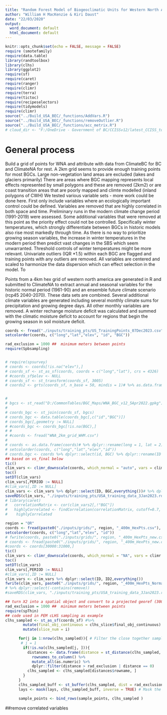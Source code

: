 ```yaml
---
title: "Random Forest Model of Biogeoclimatic Units for Western North America"
author: "William H MacKenzie & Kiri Daust"
date: "22/03/2020"
output:
  word_document: default
  html_document: default
---
```


```r
knitr::opts_chunk$set(echo = FALSE, message = FALSE)
require (smotefamily)
require(data.table)
library(randtoolbox)
library(clhs)
library(ggplot2)
require(sf)
require(caret)
require(ranger)
require(climr)
require(terra)
require(tictoc)
require(recipeselectors)
require(tidymodels)
require(climr)
source("../Build_USA_BEC/_functions/AddVars.R")
source("../Build_USA_BEC/_functions/removeOutlier.R")
source("../Build_USA_BEC/_functions/acc_metrix.R")
# cloud_dir <- "F:/OneDrive - Government of BC/CCISSv12/latest_CCISS_tool_files/"

```
# General process
Build a grid of points for WNA and attribute with data from ClimateBC for BC and ClimateNA for rest. A 2km grid seems to provide enough training points for most BGCs. Large non-vegetation land areas are excluded (lakes and glaciers primarily)
There are areas where BGC mapping represents local effects represented by small polygons and these are removed (2km2) or are coast transition areas that are poorly mapped and climte modelled (inland polygons of CWH)
We tested various variable sets - more work could be done here. First only include variables where an ecologically important control could be defined. Variables are removed that are highly correlated in both space and time. Preliminary runs in the modern climate change period (1991-2019) were assessed. Some additional variables that  were removed at this point as the priority effect could not be controlled. Specifically winter temperatures, which strongly differentiate between BGCs in historic models also rise most markedly through time. As there is no way to prioritize growing season variables, the increase in winter temperatures in the modern period then predict vast changes in the SBS which seem unwarranted. Threshold controls of winter temperatures might be more relevant.
Univariate outliers (IQR *1.5) within each BGC are flagged and  training points with any outliers are removed.
All variables are centered and scaled to harmonize the data dispersion which can effect selection in the model.
To 


Points from a 4km hex grid of western north america are generated in R and submitted to ClimateNA to extract annual and seasonal variables for the historic normal period (1961-90) and an ensemble future climate scenario (rcp45 2040-2070). These data sets are combined. Several additional climate variables are generated including several monthly climate sums for precipitation and growing degree days. All other monthly variables are removed. A winter rechange moisture deficit was calculated and summed with the climatic moisture deficit to account for regions that begin the growing season in soil moisture deficit.


```r

coords <- fread("./inputs/training_pts/US_TrainingPoints_07Dec2023.csv",  stringsAsFactors = FALSE,data.table = FALSE) %>% dplyr::filter(!BGC == "NA") %>% dplyr::rename(long = LON, lat = LAT, elev = ELEV_m, id = ID1) %>% dplyr::select(long,lat,elev, id, BGC) %>% dplyr::filter(!is.na(lat))
setcolorder(coords, c("long","lat","elev", "id", "BGC"))

rad_exclusion = 1000 ##  minimum meters between points
require(Spbsampling)


# require(spsurvey)
# coords <- coords[!is.na("elev"),]
# coords_sf <- st_as_sf(coords, coords = c("long","lat"), crs = 4326)
# #coords_sf$elev <- NULL
# coords_sf <- st_transform(coords_sf, 3005)
# coords2 <- grts(coords_sf, n_base = 50, mindis = 1)# %>% as.data.frame


#
# bgcs <- st_read("D:/CommonTables/BGC_Maps/WNA_BGC_v12_5Apr2022.gpkg")
# 
# coords_bgc <- st_join(coords_sf, bgcs)
# coords_bgc <- data.table(coords_bgc[,c("id","BGC")])
# coords_bgc[,geometry := NULL]
# #coords_bgc <- coords_bgc[!is.na(BGC),]
# # 
# #coords <- fread("WNA_2km_grid_WHM.csv")
# 
# coords <- as.data.frame(coords)# %>% dplyr::rename(long = 1, lat = 2)
# setcolorder(coords, c("long","lat","elev","id"))
# coords.bgc <- coords %>% dplyr::select(id, BGC) %>% dplyr::rename(ID = id)
## based on vs_final below
tic()
clim_vars <- climr_downscale(coords, which_normal = "auto", vars = climr::list_variables(), return_normal = TRUE, cache = TRUE)
toc()
setDT(clim_vars)
clim_vars[,PERIOD := NULL]
#clim_vars[,ID := NULL]
clim_vars <- clim_vars %>% dplyr::select(ID, BGC,everything())# %>% dplyr::select(-contains(remove))
saveRDS(clim_vars, "./inputs/training_pts/USA_training_data_3Jan2023.rds")
# library(caret)
#   correlationMatrix <- cor(clim_vars2[,!"BGC"])
#   highlyCorrelated <- findCorrelation(correlationMatrix, cutoff=0.7, verbose = TRUE, names = TRUE) ## review for removal of highly correlated vars
#    highlyCorrelated

```

```r
region = "OR"
coords <- fread(paste0("./inputs/grids/", region, "_400m_HexPts.csv"), stringsAsFactors = FALSE,  data.table = FALSE) %>% dplyr::rename(long = Longitude, lat = Latitude, elev = Elevation, id = ID1) %>% dplyr::select(long,lat,elev, id) %>% dplyr::filter(!is.na(lat)) %>% distinct(id, .keep_all = TRUE) %>% as.data.frame
setcolorder(coords, c("long","lat","elev", "id"))
# fwrite(coords, paste0("./inputs/grids/", region, "_400m_HexPts_new.csv"))
# coords <- fread(paste0("./inputs/grids/", region, "_400m_HexPts_new.csv"), stringsAsFactors = FALSE,  data.table = FALSE)
#coords <- coords[30000:31000,]
tic()
clim_vars <- climr_downscale(coords, which_normal = "NA", vars = climr::list_variables(), return_normal = TRUE, cache = TRUE)
toc()
setDT(clim_vars)
clim_vars[,PERIOD := NULL]
#clim_vars[,ID := NULL]
clim_vars <- clim_vars %>% dplyr::select(ID, ID2,everything())
fwrite(clim_vars, paste0("./inputs/grids/", region, "_400m_HexPts_Normal_1961_1990MSY.csv"))
# %>% dplyr::select(-contains(remove))
#saveRDS(clim_vars, "./inputs/training_pts/USA_training_data_3Jan2023.rds")
```




```r
## turn X2 into a spatial object and convert to a projected georef (3005?)
rad_exclusion = 1000 ##  minimum meters between points
require(spThin)
## code used in PEM cLHS sampling as example
clhs_sampled <- st_as_sf(coords_sf) #%>%
        mutate(final_obj_continuous = clhs_slice$final_obj_continuous) %>%
        mutate(slice_num = i)

      for(j in 1:nrow(clhs_sampled)){ # Filter the close together samples from the cLHS run
       # j = 1
        if(!is.na(clhs_sampled[j, ])){
          distances <- data.frame(distance = st_distance(clhs_sampled, clhs_sampled[j, ])) %>%
            rownames_to_column() %>%
            mutate_all(as.numeric) %>%
            dplyr::filter(distance > rad_exclusion | distance == 0)
          clhs_sampled <- clhs_sampled[distances$rowname, ]
        }
      }
      clhs_sampled_buff <- st_buffer(clhs_sampled, dist = rad_exclusion) # Extract and buffer the cLHS points
      lays <- mask(lays, clhs_sampled_buff, inverse = TRUE) # Mask the sampleable area

      sample_points <- bind_rows(sample_points, clhs_sampled )

```
##remove correlated variables

<!-- ```{r create variable sets} -->
<!-- vs_final <- c("DD5", "DD_delayed", -->
<!--           "PPT_MJ", "PPT_JAS",  -->
<!--          "CMD.total",  "CMDMax", -->
<!--          "SHM", "AHM",  -->
<!--             "NFFD",  -->
<!--           "PAS")#"CMI", -->
<!-- ``` -->


<!-- ```{r reduce variables} -->
<!-- clim_vars2 <- addVars(clim_vars) -->
<!-- X_train <- clim_vars2[,c("BGC",vs_final), with = F] -->

<!-- BGC_counts <- X_train[,.(Num = .N), by = .(BGC)] -->
<!-- ``` -->



<!-- ```{r} -->
<!-- remove <- c("01","02", "03", "04", "05", "06", "07", "08", "09", "10", "11", "12", "RH", "CMD_wt") -->
<!-- clim_vars2 <- clim_vars %>% dplyr::select(BGC,everything()) %>% dplyr::select(-contains(remove)) -->
<!-- clim_vars2 <- na.omit(clim_vars2) ##lots of points in the ocean -->
<!-- fwrite(clim_vars2, "./inputs/training_pts/US_TrainingPoints_1961_90_07Dec2023.csv") -->
<!-- trDat_centre <- clim_vars2 # %>% dplyr::select(-BGC) -->
<!-- corr_recipe <-  recipe(BGC ~ ., data = trDat_centre) -->
<!-- corr_filter <- corr_recipe %>% -->
<!--   step_corr(all_numeric_predictors(), threshold = .9) -->
<!--  all.var <- trDat_centre %>%  dplyr::select(-BGC) %>% colnames %>% data.frame -->
<!-- # -->
<!-- filter_obj <- prep(corr_filter, training = trDat_centre) -->
<!-- # -->
<!--  reduced.var <- juice(filter_obj) %>% dplyr::select(-BGC) %>% colnames -->
<!--  reduced.var2 <- reduced.var %>% data.frame -->
<!--  #fwrite(reduced.var2, file.path (out_dir, "rfe_variables.csv")) -->
<!-- ``` -->

<!-- ## need to apply the addvars  -->

<!-- Create different model variable sets -->
<!-- v1=all -->
<!-- v2 = no months -->
<!-- v3 = Biological Variables -->
<!-- vs5 = 16var -->
<!-- vs8 = 35 var -->
<!-- vs9 = reduced 35 for biologial variable reduction to 19 -->
<!-- vs10+ = testing effects and final set -->

<!-- ```{r create variable sets} -->
<!-- vs_final <- c("DD5", "DD_delayed", -->
<!--           "PPT_MJ", "PPT_JAS",  -->
<!--          "CMD.total", "CMI", "CMDMax", -->
<!--          "SHM", "AHM",  -->
<!--             "NFFD",  -->
<!--           "PAS") -->

<!-- ``` -->


<!-- ```{r reduce variables} -->
<!-- addVars(clim_vars) -->
<!-- X_train <- clim_vars[,c("BGC",vs_final), with = F] -->

<!-- BGC_counts <- X_train[,.(Num = .N), by = .(BGC)] -->
<!-- ``` -->


<!-- The preprocessing function from the caret package was used to identify variables with near-zero variance or correlation >0.90 in the combined data set. These variables were removed leaving a final variable set of 20 variables. -->
<!-- ```{r reduce variables, warning=FALSE}  -->
<!-- library(caret) -->
<!--   correlationMatrix <- cor(X_train[,!"BGC"]) -->
<!--   highlyCorrelated <- findCorrelation(correlationMatrix, cutoff=0.7, verbose = TRUE, names = TRUE) ## review for removal of highly correlated vars -->
<!--    highlyCorrelated -->

<!-- ``` -->

<!-- ```{r remove poor BGCs} -->
<!-- badbgcs <- c("BWBSvk", "ICHmc1a", "MHun", "SBSun", "ESSFun", "SWBvk","MSdm3","ESSFdc3", "IDFdxx_WY", "MSabS", "FGff", "JPWmk_WY" )#, "ESSFab""CWHws2", "CWHwm", "CWHms1" ,  -->
<!-- X_sub <- X_train[!BGC %in% badbgcs,] -->

<!-- ``` -->


<!-- The new rebalanced training set is 310 668 points. This training set is submitted to ranger to generate a final climate model of BGCs for western north america. -->

<!-- ```{r final training sets} -->
<!-- library(foreach) -->
<!-- X_sub <- as.data.frame(X_sub) -->
<!-- X2 <- removeOutlier(X_sub, alpha = .025, numIDvars = 1) ###set alpha for removal of outliers (2.5% = 3SD) -->
<!-- ``` -->

<!-- ````{r remove very small units} -->
<!-- XAll <- as.data.table(X2) -->
<!-- BGC_Nums <- XAll[,.(Num = .N), by = BGC] -->
<!-- BGC_good <- XAll[!BGC %in% BGC_Nums[Num < 30, BGC],]##remove BGCs with low numbers of points -->
<!-- fwrite(BGC_good, "Clean_traning_data.csv") -->
<!-- BGC_good <- fread("Clean_traning_data.csv") -->
<!-- ````` -->

<!-- ```{r balance} -->
<!-- library(tidymodels) -->
<!-- require(themis) -->

<!-- BGCbalance_recipe <-  recipe(BGC ~ ., data =  BGC_good) %>% -->
<!--     step_downsample(BGC, under_ratio = 90) %>% -->
<!--     step_smote(BGC, over_ratio = .1, neighbors = 8) %>%  -->
<!--     prep() -->
<!-- X_balanced <- BGCbalance_recipe  %>% juice() -->
<!-- setDT(X_balanced) -->
<!-- BGC_Nums <- X_balanced[,.(Num = .N), by = BGC] -->
<!-- ``` -->

<!-- ```{r train model} -->
<!-- library(ranger) -->
<!-- BGC_good[,BGC := as.factor(BGC)] -->

<!-- BGCmodel <- ranger( -->
<!--   BGC ~ ., -->
<!--   data = BGC_good, -->
<!--   num.trees = 501, -->
<!--   splitrule =  "extratrees", -->
<!--   mtry = 4, -->
<!--   min.node.size = 2, -->
<!--   importance = "permutation", -->
<!--   write.forest = TRUE, -->
<!--   classification = TRUE, -->
<!--   probability = FALSE -->
<!-- ) -->
<!-- save(BGCmodel, file = "BGCModel_Extratrees_FullData.Rdata") -->

<!-- ``` -->
